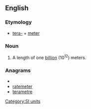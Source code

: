 ==English==

===Etymology===
*[[tera-]] + [[meter]]

===Noun===
{{en-noun}}

# {{US}} {{alternative spelling of|[[terametre]]}} A length of one [[billion]] (10<sup>12</sup>) meters.

===Anagrams===
* {{alphagram|aeeemrrtt}}
* [[ratemeter#English|ratemeter]]
* [[terametre#English|terametre]]

[[Category:SI units]]